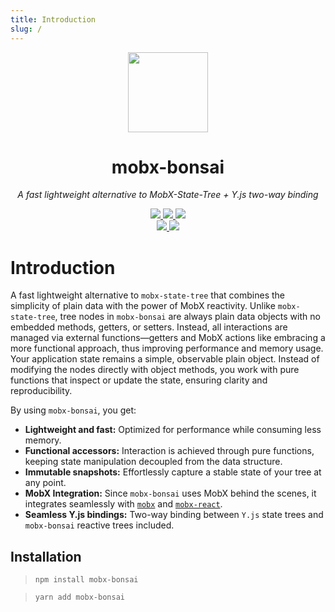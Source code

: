 ```yaml
---
title: Introduction
slug: /
---
```


<p align="center">
  <img src="https://github.com/xaviergonz/mobx-bonsai/raw/master/logo.png" height="128" />
  <h1 align="center">mobx-bonsai</h1>
</p>
<p align="center">
  <i>A fast lightweight alternative to MobX-State-Tree + Y.js two-way binding</i>
</p>

<p align="center">
  <a aria-label="NPM version" href="https://www.npmjs.com/package/mobx-bonsai">
    <img src="https://img.shields.io/npm/v/mobx-bonsai.svg?style=for-the-badge&logo=npm&labelColor=333" />
  </a>
  <a aria-label="License" href="./LICENSE">
    <img src="https://img.shields.io/npm/l/mobx-bonsai.svg?style=for-the-badge&labelColor=333" />
  </a>
  <a aria-label="Types" href="./packages/lib/tsconfig.json">
    <img src="https://img.shields.io/npm/types/mobx-bonsai.svg?style=for-the-badge&logo=typescript&labelColor=333" />
  </a>
  <br />
  <a aria-label="CI" href="https://github.com/xaviergonz/mobx-bonsai/actions/workflows/main.yml">
    <img src="https://img.shields.io/github/actions/workflow/status/xaviergonz/mobx-bonsai/main.yml?branch=master&label=CI&logo=github&style=for-the-badge&labelColor=333" />
  </a>
  <a aria-label="Codecov" href="https://codecov.io/gh/xaviergonz/mobx-bonsai">
    <img src="https://img.shields.io/codecov/c/github/xaviergonz/mobx-bonsai?token=6MLRFUBK8V&label=codecov&logo=codecov&style=for-the-badge&labelColor=333" />
  </a>
</p>

# Introduction

A fast lightweight alternative to `mobx-state-tree` that combines the simplicity of plain data with the power of MobX reactivity. Unlike `mobx-state-tree`, tree nodes in `mobx-bonsai` are always plain data objects with no embedded methods, getters, or setters. Instead, all interactions are managed via external functions—getters and MobX actions like embracing a more functional approach, thus improving performance and memory usage. Your application state remains a simple, observable plain object. Instead of modifying the nodes directly with object methods, you work with pure functions that inspect or update the state, ensuring clarity and reproducibility.

By using `mobx-bonsai`, you get:

- **Lightweight and fast:** Optimized for performance while consuming less memory.
- **Functional accessors:** Interaction is achieved through pure functions, keeping state manipulation decoupled from the data structure.
- **Immutable snapshots:** Effortlessly capture a stable state of your tree at any point.
- **MobX Integration:** Since `mobx-bonsai` uses MobX behind the scenes, it integrates seamlessly with [`mobx`](https://mobx.js.org) and [`mobx-react`](https://github.com/mobxjs/mobx-react).
- **Seamless Y.js bindings:** Two-way binding between `Y.js` state trees and `mobx-bonsai` reactive trees included.

## Installation

> `npm install mobx-bonsai`

> `yarn add mobx-bonsai`
